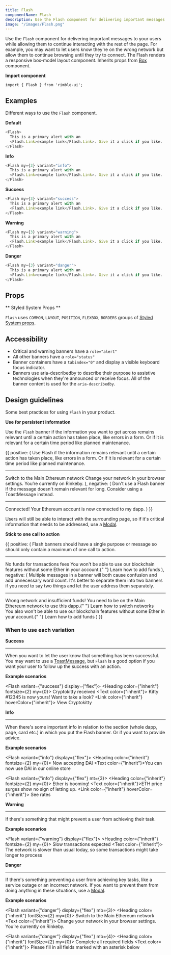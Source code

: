 ```yaml
---
title: Flash
componentName: Flash
description: Use the Flash component for delivering important messages to your users while allowing them to continue interacting with the rest of the page.
image: "/images/Flash.png"
---
```


Use the `Flash` component for delivering important messages to your users while allowing them to continue interacting with the rest of the page. For example, you may want to let users know they're on the wrong network but allow them to continue browsing until they try to connect. The Flash renders a responsive box-model layout component. Inherits props from [Box](/components/rimble-ui/Box) component.

**Import component**

```lang=jsx
import { Flash } from 'rimble-ui';
```

## Examples

Different ways to use the `Flash` component.

**Default**

```js is=react-live
<Flash>
  This is a primary alert with an
  <Flash.Link>example link</Flash.Link>. Give it a click if you like.
</Flash>
```

**Info**

```js is=react-live
<Flash my={3} variant="info">
  This is a primary alert with an
  <Flash.Link>example link</Flash.Link>. Give it a click if you like.
</Flash>
```

**Success**

```js is=react-live
<Flash my={3} variant="success">
  This is a primary alert with an
  <Flash.Link>example link</Flash.Link>. Give it a click if you like.
</Flash>
```

**Warning**

```js is=react-live
<Flash my={3} variant="warning">
  This is a primary alert with an
  <Flash.Link>example link</Flash.Link>. Give it a click if you like.
</Flash>
```

**Danger**

```js is=react-live
<Flash my={3} variant="danger">
  This is a primary alert with an
  <Flash.Link>example link</Flash.Link>. Give it a click if you like.
</Flash>
```

## Props

<PropsTable propMetaData={props.propMetaData} />

** Styled System Props **

`Flash` uses `COMMON`, `LAYOUT`, `POSITION`, `FLEXBOX`, `BORDERS` groups of [Styled System props](/components/rimble-ui/system-props).

## Accessibility

- Critical and warning banners have a `role="alert"`
- All other banners have a `role="status"`
- Banner containers have a `tabindex="0"` and display a visible keyboard focus indicator.
- Banners use aria-describedby to describe their purpose to assistive technologies when they're announced or receive focus. All of the banner content is used for the `aria-describedby`.

## Design guidelines

Some best practices for using `Flash` in your product.

**Use for persistent information**

Use the `Flash` banner if the information you want to get across remains relevant until a certain action has taken place, like errors in a form. Or if it is relevant for a certain time period like planned maintenance.

<DoDont>
  {{
    positive: (
      <Box>
        <Text
          fontSize={1}
          mb={3}
        >
          Use Flash if the information remains relevant until a certain action has taken place, like errors in a form. Or if it is relevant for a certain time period like planned maintenance.
        </Text>
        <hr color="#f4f4f4"/>
        <Flash mt={3} variant={"danger"} display={"flex"}>
          <Box mr={3}>
            <Icon name="Warning" />
          </Box>
          <Box mr={3}>
            <Heading color={"inherit"} fontSize={2} my={0}>
              Switch to the Main Ethereum network
            </Heading>
            <Text color={"inherit"}>
              Change your network in your browser settings. You’re currently on
              Rinkeby.
            </Text>
          </Box>
        </Flash>
      </Box>
    ),
    negative: (
      <Box>
        <Text
          fontSize={1}
          mb={3}
        >
          Don't use a Flash banner if the message doesn't remain relevant for long. Consider using a <Link href="/components/rimble-ui/ToastMessage" title="To ToastMessage component" target="_blank">ToastMessage</Link> instead.
        </Text>
        <hr color="#f4f4f4"/>
        <Flash mt={3} variant={"success"} display={"flex"}>
          <Box mr={3}>
            <Icon name="Mood" />
          </Box>
          <Box mr={3}>
            <Heading color={"inherit"} fontSize={2} my={0}>
              Connected!
            </Heading>
            <Text color={"inherit"}>
              Your Ethereum account is now connected to my dapp.
            </Text>
          </Box>
        </Flash>
      </Box>
    )
  }}
</DoDont>

Users will still be able to interact with the surrounding page, so if it's critical information that needs to be addressed, use a [Modal](/components/rimble-ui/Modal).

**Stick to one call to action**

<DoDont>
  {{
    positive: (
      <Box>
        <Text
          fontSize={1}
          mb={3}
        >
          Flash banners should have a single purpose or message so should only contain a maximum of one call to action.
        </Text>
        <hr color="#f4f4f4"/>
        <Flash mt={3} variant={"danger"} display={"flex"}>
          <Box mr={3}>
            <Icon name="Warning" />
          </Box>
          <Box mr={3}>
            <Heading color={"inherit"} fontSize={2} my={0}>
              No funds for transactions fees
            </Heading>
            <Text color={"inherit"}>
              You won't be able to use our blockchain features without some Ether
              in your account.{" "}
              <Link color={"inherit"} hoverColor={"inherit"}>
                Learn how to add funds
              </Link>
            </Text>
          </Box>
        </Flash>
      </Box>
    ),
    negative: (
      <Box>
        <Text
          fontSize={1}
          mb={3}
        >
           Multiple messages in a banner will both cause confusion and add unnecessary word count. It's better to separate them into two banners if you need to say two things and let the user address them separately.
        </Text>
        <hr color="#f4f4f4"/>
        <Flash mt={3} variant={"danger"} display={"flex"}>
          <Box mr={3}>
            <Icon name="Warning" />
          </Box>
          <Box mr={3}>
            <Heading color={"inherit"} fontSize={2} my={0}>
              Wrong network and insufficient funds!
            </Heading>
            <Text color={"inherit"}>
              You need to be on the Main Ethereum network to use this dapp.{" "}
              <Link color={"inherit"} hoverColor={"inherit"}>
                Learn how to switch networks
              </Link>
            </Text>
            <br />
            <Text color={"inherit"}>
              You also won't be able to use our blockchain features without some
              Ether in your account.{" "}
              <Link color={"inherit"} hoverColor={"inherit"}>
                Learn how to add funds
              </Link>
            </Text>
          </Box>
        </Flash>
      </Box>
    )
  }}
</DoDont>

### When to use each variation

**Success**

---

When you want to let the user know that something has been successful. You may want to use a [ToastMessage](/components/rimble-ui/ToastMessage), but `Flash` is a good option if you want your user to follow up the success with an action.

**Example scenarios**

<Flash variant={"success"} display={"flex"}>
  <Box mr={3}>
    <Icon name="Success" />
  </Box>
  <Box mr={3}>
    <Heading color={"inherit"} fontsize={2} my={0}>
      Cryptokitty received
    </Heading>
    <Text color={"inherit"}>
      Kitty #12345 is now yours! Want to take a look?
    </Text>
    <Link color={"inherit"} hoverColor={"inherit"}>
      View Cryptokitty
    </Link>
  </Box>
</Flash>

**Info**

---

When there's some important info in relation to the section (whole dapp, page, card etc.) in which you put the Flash banner. Or if you want to provide advice.

**Example scenarios**

<Flash variant={"info"} display={"flex"}>
  <Box mr={3}>
    <Icon name="Info" />
  </Box>
  <Box mr={3}>
    <Heading color={"inherit"} fontsize={2} my={0}>
      Now accepting DAI
    </Heading>
    <Text color={"inherit"}>You can now use DAI in our online store</Text>
  </Box>
</Flash>

<Flash variant={"info"} display={"flex"} mt={3}>
  <Box mr={3}>
    <Icon name="Info" />
  </Box>
  <Box mr={3}>
    <Heading color={"inherit"} fontsize={2} my={0}>
      Ether is booming!
    </Heading>
    <Text color={"inherit"}>ETH price surges show no sign of letting up.</Text>
    <Link color={"inherit"} hoverColor={"inherit"}>
      See rates
    </Link>
  </Box>
</Flash>

**Warning**

---

If there's something that might prevent a user from achieving their task.

**Example scenarios**

<Flash variant={"warning"} display={"flex"}>
  <Box mr={3}>
    <Icon name="Warning" />
  </Box>
  <Box mr={3}>
    <Heading color={"inherit"} fontsize={2} my={0}>
      Slow transactions expected
    </Heading>
    <Text color={"inherit"}>
      The network is slower than usual today, so some transactions might take
      longer to process
    </Text>
  </Box>
</Flash>

**Danger**

---

If there's something preventing a user from achieving key tasks, like a service outage or an incorrect network. If you want to prevent them from doing anything in these situations, use a [Modal](/components/rimble-ui/Modal).

**Example scenarios**

<Flash variant={"danger"} display={"flex"} mb={3}>
  <Box mr={3}>
    <Icon name="Warning" />
  </Box>
  <Box mr={3}>
    <Heading color={"inherit"} fontSize={2} my={0}>
      Switch to the Main Ethereum network
    </Heading>
    <Text color={"inherit"}>
      Change your network in your browser settings. You’re currently on Rinkeby.
    </Text>
  </Box>
</Flash>

<Flash variant={"danger"} display={"flex"} mb={4}>
  <Box mr={3}>
    <Icon name="Warning" />
  </Box>
  <Box mr={3}>
    <Heading color={"inherit"} fontSize={2} my={0}>
      Complete all required fields
    </Heading>
    <Text color={"inherit"}>
      Please fill in all fields marked with an asterisk below
    </Text>
  </Box>
</Flash>
